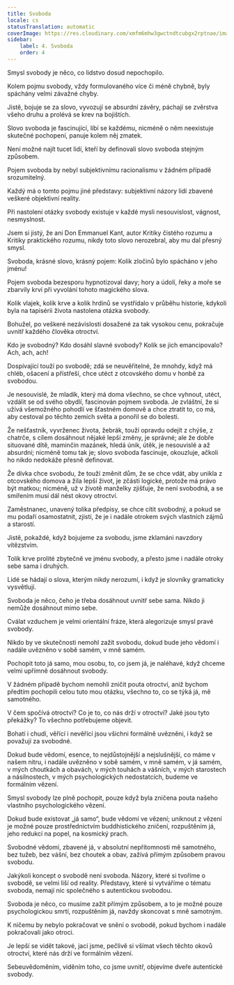 ```yaml
---
title: Svoboda
locale: cs
statusTranslation: automatic
coverImage: https://res.cloudinary.com/xmfm6mhw3gwctndtcubgx2rptnae/image/upload/v1741354419/small_cover_la_gran_rebelion_28716e29d2.webp
sidebar:
    label: 4. Svoboda
    order: 4
---
```

Smysl svobody je něco, co lidstvo dosud nepochopilo.

Kolem pojmu svobody, vždy formulovaného více či méně chybně, byly spáchány velmi závažné chyby.

Jistě, bojuje se za slovo, vyvozují se absurdní závěry, páchají se zvěrstva všeho druhu a prolévá se krev na bojištích.

Slovo svoboda je fascinující, líbí se každému, nicméně o něm neexistuje skutečné pochopení, panuje kolem něj zmatek.

Není možné najít tucet lidí, kteří by definovali slovo svoboda stejným způsobem.

Pojem svoboda by nebyl subjektivnímu racionalismu v žádném případě srozumitelný.

Každý má o tomto pojmu jiné představy: subjektivní názory lidí zbavené veškeré objektivní reality.

Při nastolení otázky svobody existuje v každé mysli nesouvislost, vágnost, nesmyslnost.

Jsem si jistý, že ani Don Emmanuel Kant, autor Kritiky čistého rozumu a Kritiky praktického rozumu, nikdy toto slovo nerozebral, aby mu dal přesný smysl.

Svoboda, krásné slovo, krásný pojem: Kolik zločinů bylo spácháno v jeho jménu!

Pojem svoboda bezesporu hypnotizoval davy; hory a údolí, řeky a moře se zbarvily krví při vyvolání tohoto magického slova.

Kolik vlajek, kolik krve a kolik hrdinů se vystřídalo v průběhu historie, kdykoli byla na tapisérii života nastolena otázka svobody.

Bohužel, po veškeré nezávislosti dosažené za tak vysokou cenu, pokračuje uvnitř každého člověka otroctví.

Kdo je svobodný? Kdo dosáhl slavné svobody? Kolik se jich emancipovalo? Ach, ach, ach!

Dospívající touží po svobodě; zdá se neuvěřitelné, že mnohdy, když má chléb, ošacení a přístřeší, chce utéct z otcovského domu v honbě za svobodou.

Je nesouvislé, že mladík, který má doma všechno, se chce vyhnout, utéct, vzdálit se od svého obydlí, fascinován pojmem svoboda. Je zvláštní, že si užívá všemožného pohodlí ve šťastném domově a chce ztratit to, co má, aby cestoval po těchto zemích světa a ponořil se do bolesti.

Že nešťastník, vyvrženec života, žebrák, touží opravdu odejít z chýše, z chatrče, s cílem dosáhnout nějaké lepší změny, je správné; ale že dobře situované dítě, maminčin mazánek, hledá únik, útěk, je nesouvislé a až absurdní; nicméně tomu tak je; slovo svoboda fascinuje, okouzluje, ačkoli ho nikdo nedokáže přesně definovat.

Že dívka chce svobodu, že touží změnit dům, že se chce vdát, aby unikla z otcovského domova a žila lepší život, je zčásti logické, protože má právo být matkou; nicméně, už v životě manželky zjišťuje, že není svobodná, a se smířením musí dál nést okovy otroctví.

Zaměstnanec, unavený tolika předpisy, se chce cítit svobodný, a pokud se mu podaří osamostatnit, zjistí, že je i nadále otrokem svých vlastních zájmů a starostí.

Jistě, pokaždé, když bojujeme za svobodu, jsme zklamáni navzdory vítězstvím.

Tolik krve prolité zbytečně ve jménu svobody, a přesto jsme i nadále otroky sebe sama i druhých.

Lidé se hádají o slova, kterým nikdy nerozumí, i když je slovníky gramaticky vysvětlují.

Svoboda je něco, čeho je třeba dosáhnout uvnitř sebe sama. Nikdo ji nemůže dosáhnout mimo sebe.

Cválat vzduchem je velmi orientální fráze, která alegorizuje smysl pravé svobody.

Nikdo by ve skutečnosti nemohl zažít svobodu, dokud bude jeho vědomí i nadále uvězněno v sobě samém, v mně samém.

Pochopit toto já samo, mou osobu, to, co jsem já, je naléhavé, když chceme velmi upřímně dosáhnout svobody.

V žádném případě bychom nemohli zničit pouta otroctví, aniž bychom předtím pochopili celou tuto mou otázku, všechno to, co se týká já, mě samotného.

V čem spočívá otroctví? Co je to, co nás drží v otroctví? Jaké jsou tyto překážky? To všechno potřebujeme objevit.

Bohatí i chudí, věřící i nevěřící jsou všichni formálně uvězněni, i když se považují za svobodné.

Dokud bude vědomí, esence, to nejdůstojnější a nejslušnější, co máme v našem nitru, i nadále uvězněno v sobě samém, v mně samém, v já samém, v mých choutkách a obavách, v mých touhách a vášních, v mých starostech a násilnostech, v mých psychologických nedostatcích, budeme ve formálním vězení.

Smysl svobody lze plně pochopit, pouze když byla zničena pouta našeho vlastního psychologického vězení.

Dokud bude existovat „já samo“, bude vědomí ve vězení; uniknout z vězení je možné pouze prostřednictvím buddhistického zničení, rozpuštěním já, jeho redukcí na popel, na kosmický prach.

Svobodné vědomí, zbavené já, v absolutní nepřítomnosti mě samotného, bez tužeb, bez vášní, bez choutek a obav, zažívá přímým způsobem pravou svobodu.

Jakýkoli koncept o svobodě není svoboda. Názory, které si tvoříme o svobodě, se velmi liší od reality. Představy, které si vytváříme o tématu svoboda, nemají nic společného s autentickou svobodou.

Svoboda je něco, co musíme zažít přímým způsobem, a to je možné pouze psychologickou smrtí, rozpuštěním já, navždy skoncovat s mně samotným.

K ničemu by nebylo pokračovat ve snění o svobodě, pokud bychom i nadále pokračovali jako otroci.

Je lepší se vidět takové, jací jsme, pečlivě si všímat všech těchto okovů otroctví, které nás drží ve formálním vězení.

Sebeuvědoměním, viděním toho, co jsme uvnitř, objevíme dveře autentické svobody.

